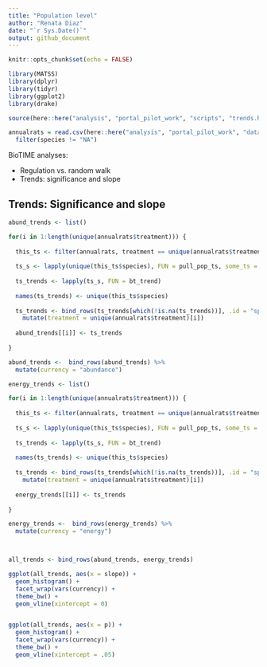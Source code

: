 ```yaml
---
title: "Population level"
author: "Renata Diaz"
date: "`r Sys.Date()`"
output: github_document
---
```


```r
knitr::opts_chunk$set(echo = FALSE)

library(MATSS)
library(dplyr)
library(tidyr)
library(ggplot2)
library(drake)

source(here::here("analysis", "portal_pilot_work", "scripts", "trends.R"))
```

```r

annualrats = read.csv(here::here("analysis", "portal_pilot_work", "data", "portal_rats_pop.csv"), stringsAsFactors = F) %>%
  filter(species != "NA")
```


BioTIME analyses:

- Regulation vs. random walk
- Trends: significance and slope


## Trends: Significance and slope


```r

abund_trends <- list()

for(i in 1:length(unique(annualrats$treatment))) {
  
  this_ts <- filter(annualrats, treatment == unique(annualrats$treatment)[i]) 
  
  ts_s <- lapply(unique(this_ts$species), FUN = pull_pop_ts, some_ts = this_ts, currency = "abundance")
  
  ts_trends <- lapply(ts_s, FUN = bt_trend)
  
  names(ts_trends) <- unique(this_ts$species)
  
  ts_trends <- bind_rows(ts_trends[which(!is.na(ts_trends))], .id = "species")  %>%
    mutate(treatment = unique(annualrats$treatment)[i])
 
  abund_trends[[i]] <- ts_trends
   
}

abund_trends <-  bind_rows(abund_trends) %>%
  mutate(currency = "abundance")

energy_trends <- list()

for(i in 1:length(unique(annualrats$treatment))) {
  
  this_ts <- filter(annualrats, treatment == unique(annualrats$treatment)[i]) 
  
  ts_s <- lapply(unique(this_ts$species), FUN = pull_pop_ts, some_ts = this_ts, currency = "energy")
  
  ts_trends <- lapply(ts_s, FUN = bt_trend)
  
  names(ts_trends) <- unique(this_ts$species)
  
  ts_trends <- bind_rows(ts_trends[which(!is.na(ts_trends))], .id = "species")  %>%
    mutate(treatment = unique(annualrats$treatment)[i])
 
  energy_trends[[i]] <- ts_trends
   
}

energy_trends <-  bind_rows(energy_trends) %>%
  mutate(currency = "energy")



all_trends <- bind_rows(abund_trends, energy_trends)

ggplot(all_trends, aes(x = slope)) +
  geom_histogram() +
  facet_wrap(vars(currency)) + 
  theme_bw() +
  geom_vline(xintercept = 0)


ggplot(all_trends, aes(x = p)) +
  geom_histogram() +
  facet_wrap(vars(currency)) + 
  theme_bw() +
  geom_vline(xintercept = .05)

```
